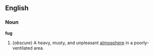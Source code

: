 ==English==
===Noun===
'''fug'''
#(''obscure'') A heavy, musty, and unpleasant [[atmosphere]] in a poorly-ventilated area.